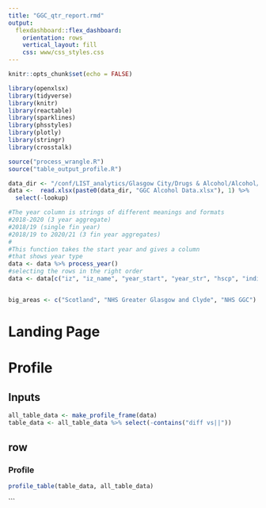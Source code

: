 ```yaml
---
title: "GGC_qtr_report.rmd"
output: 
  flexdashboard::flex_dashboard:
    orientation: rows
    vertical_layout: fill
    css: www/css_styles.css
---
```




```r
knitr::opts_chunk$set(echo = FALSE)

library(openxlsx)
library(tidyverse)
library(knitr)
library(reactable)
library(sparklines)
library(phsstyles)
library(plotly)
library(stringr)
library(crosstalk)

source("process_wrangle.R")
source("table_output_profile.R")

data_dir <- "/conf/LIST_analytics/Glasgow City/Drugs & Alcohol/Alcohol/output/"
data <-  read.xlsx(paste0(data_dir, "GGC Alcohol Data.xlsx"), 1) %>% 
  select(-lookup)

#The year column is strings of different meanings and formats
#2018-2020 (3 year aggregate)
#2018/19 (single fin year)
#2018/19 to 2020/21 (3 fin year aggregates)
#
#This function takes the start year and gives a column
#that shows year type
data <- data %>% process_year()
#selecting the rows in the right order
data <- data[c("iz", "iz_name", "year_start", "year_str", "hscp", "indicator", "pop", "number", "rate")]


big_areas <- c("Scotland", "NHS Greater Glasgow and Clyde", "NHS GGC")
```

# Landing Page

# Profile

Inputs {.sidebar}
-------------------------------------
```r
all_table_data <- make_profile_frame(data)
table_data <- all_table_data %>% select(-contains("diff vs||"))

```


## row

### Profile

```r

profile_table(table_data, all_table_data)

```


```
